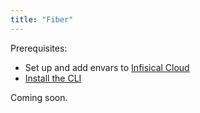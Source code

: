 ```yaml
---
title: "Fiber"
---
```


Prerequisites:

- Set up and add envars to [Infisical Cloud](https://app.infisical.com)
- [Install the CLI](/cli/overview)

Coming soon.
